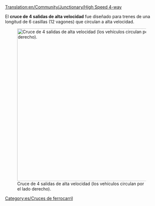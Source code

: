[[Translation:en/Community/Junctionary/High Speed 4-way]]

{{es/Menú de Cruces}}
El '''cruce de 4 salidas de alta velocidad''' fue diseñado para trenes de una longitud de 6 casillas (12 vagones) que circulan a alta velocidad.

[[File:en/High Speed 4-way.png|none|thumb|500px|Cruce de 4 salidas de alta velocidad (los vehículos circulan por el lado derecho).]]

{{es/Criterios sobre cruces|Alto|4|1|0|0|1|1|1|1|0|0|0||Los trenes averiados afectan únicamente una vía.|
* Admite mucho tráfico.
* 38x38 casillas.
* Se puede hacer más grande para trenes más largos.
* El giro a la derecha (la diagonal larga) se puede desplazar hacia adentro para ahorrar algo de espacio.
* Se recomienda activar el parche "Copia y pega".
}}

[[Category:es/Cruces de ferrocarril]]